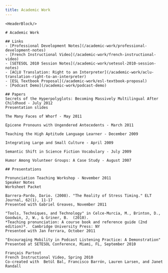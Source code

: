 ```yaml
---
title: Academic Work
---
```


<BaseLayout title={frontmatter.title} current="/academic-work">

    <HeaderBlock/>

    # Academic Work

    ## Links
    - [Professional Development Notes](/academic-work/professional-development-notes)
    - [French Instructional Video](/academic-work/french-instructional-video)
    - [SETESOL 2010 Session Notes](/academic-work/setesol-2010-session-notes)
    - [ACLU Translation: Right to an Interpreter](/academic-work/aclu-translation-right-to-an-interpreter)
    - [ESL Textbook Proposal](/academic-work/esl-textbook-proposal)
    - [Podcast Demo](/academic-work/podcast-demo)

    ## Papers
    Secrets of the Hyperpolyglots: Becoming Massively Multilingual After Childhood - July 2012
    Presentation slides

    The Many Faces of Whorf - May 2011

    Epicene Pronouns with Ungendered Antecedents - March 2011

    Teaching the High Aptitude Language Learner - December 2009

    Integrating Large and Small Culture - April 2009

    Semantic Shift in Science Fiction Vocabulary - July 2009

    Humor Among Volunteer Groups: A Case Study - August 2007

    ## Presentations

    Pronunciation Teaching Workshop - November 2011
    Speaker Notes
    Worksheet Packet

    Barrera-Pardo, Dario. (2008). "The Reality of Stress Timing." ELT Journal, 62(1), 11-17
    Presented with Gabriel Greaves, November 2011

    "Tools, Techniques, and Technology" in Celce-Murcia, M., Brinton, D., Goodwin, J, W., & Griner, B.  (2010).
    *Teaching pronunciation: A course book and reference guide (2nd edition)*.  Cambridge University Press: NY
    Presented with Jan Ferrara, October 2011

    "Encouraging Mobility in Podcast Listening Practice: A Demonstration"
    Presented at SETESOL Conference, Miami, FL, September 2010

    Français Partout
    French Instructional Video, Spring 2010
    Co-created with  Betùl Bal, Francisco Barrón, Lauren Larsen, and Janet Randall

</BaseLayout>
